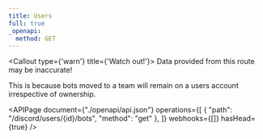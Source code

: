 ```yaml
---
title: Users
full: true
_openapi:
  method: GET
---
```


<Callout type={'warn'} title={'Watch out!'}>
  Data provided from this route may be inaccurate!

  This is because bots moved to a team will remain on a users account irrespective of ownership.
</Callout>

<APIPage document={"./openapi/api.json"} operations={[
  { "path": "/discord/users/{id}/bots", "method": "get" },
]} webhooks={[]} hasHead={true} />
